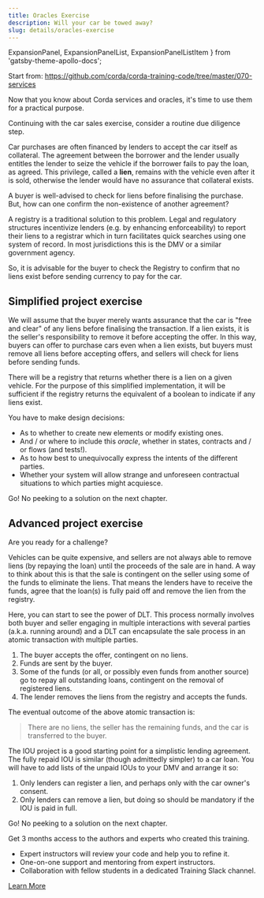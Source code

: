 ```yaml
---
title: Oracles Exercise
description: Will your car be towed away?
slug: details/oracles-exercise
---
```



  ExpansionPanel,
  ExpansionPanelList,
  ExpansionPanelListItem
} from 'gatsby-theme-apollo-docs';

<ExpansionPanel title="Code">

Start from: https://github.com/corda/corda-training-code/tree/master/070-services

</ExpansionPanel>

Now that you know about Corda services and oracles, it's time to use them for a practical purpose.

Continuing with the car sales exercise, consider a routine due diligence step.

Car purchases are often financed by lenders to accept the car itself as collateral. The agreement between the borrower and the lender usually entitles the lender to seize the vehicle if the borrower fails to pay the loan, as agreed. This privilege, called a **lien**, remains with the vehicle even after it is sold, otherwise the lender would have no assurance that collateral exists.

A buyer is well-advised to check for liens before finalising the purchase. But, how can one confirm the non-existence of another agreement?

A registry is a traditional solution to this problem. Legal and regulatory structures incentivize lenders (e.g. by enhancing enforceability) to report their liens to a registrar which in turn facilitates quick searches using one system of record. In most jurisdictions this is the DMV or a similar government agency.

So, it is advisable for the buyer to check the Registry to confirm that no liens exist before sending currency to pay for the car.

## Simplified project exercise

We will assume that the buyer merely wants assurance that the car is "free and clear" of any liens before finalising the transaction. If a lien exists, it is the seller's responsibility to remove it before accepting the offer. In this way, buyers can offer to purchase cars even when a lien exists, but buyers must remove all liens before accepting offers, and sellers will check for liens before sending funds.

There will be a registry that returns whether there is a lien on a given vehicle. For the purpose of this simplified implementation, it will be sufficient if the registry returns the equivalent of a boolean to indicate if any liens exist.

You have to make design decisions:

* As to whether to create new elements or modify existing ones.
* And&nbsp;/ or where to include this _oracle_, whether in states, contracts and&nbsp;/ or flows (and tests!).
* As to how best to unequivocally express the intents of the different parties.
* Whether your system will allow strange and unforeseen contractual situations to which parties might acquiesce.

Go! No peeking to a solution on the next chapter.

## Advanced project exercise

<!-- This is a possibly too tricky for a good example and explanation -->

Are you ready for a challenge?

Vehicles can be quite expensive, and sellers are not always able to remove liens (by repaying the loan) until the proceeds of the sale are in hand. A way to think about this is that the sale is contingent on the seller using some of the funds to eliminate the liens. That means the lenders have to receive the funds, agree that the loan(s) is fully paid off and remove the lien from the registry.

Here, you can start to see the power of DLT. This process normally involves both buyer and seller engaging in multiple interactions with several parties (a.k.a. running around) and a DLT can encapsulate the sale process in an atomic transaction with multiple parties.

1. The buyer accepts the offer, contingent on no liens.
2. Funds are sent by the buyer.
3. Some of the funds (or all, or possibly even funds from another source) go to repay all outstanding loans, contingent on the removal of registered liens.
4. The lender removes the liens from the registry and accepts the funds.

The eventual outcome of the above atomic transaction is:

> There are no liens, the seller has the remaining funds, and the car is transferred to the buyer.

The IOU project is a good starting point for a simplistic lending agreement. The fully repaid IOU is similar (though admittedly simpler) to a car loan. You will have to add lists of the unpaid IOUs to your DMV and arrange it so:

1. Only lenders can register a lien, and perhaps only with the car owner's consent.
2. Only lenders can remove a lien, but doing so should be mandatory if the IOU is paid in full.

Go! No peeking to a solution on the next chapter.

<HighlightBox type="support">

Get 3 months access to the authors and experts who created this training.

* Expert instructors will review your code and help you to refine it.
* One-on-one support and mentoring from expert instructors.
* Collaboration with fellow students in a dedicated Training Slack channel.

<div class="cta-wrapper">
<a href="/in-closing/get-paid-support/" class="cta-button">Learn More</a>
</div>

</HighlightBox>
